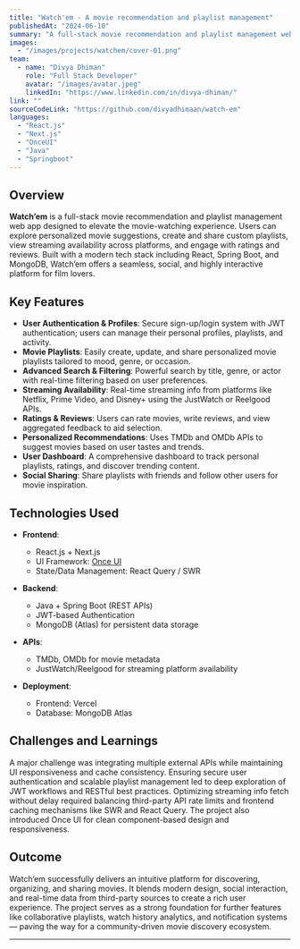 ```yaml
---
title: "Watch'em - A movie recommendation and playlist management"
publishedAt: "2024-06-10"
summary: "A full-stack movie recommendation and playlist management web app built with React and Spring Boot, Watch'em helps users discover, rate, and organize their favorite films. With personalized playlists, streaming availability, and user authentication, it transforms how movie lovers explore and share cinematic experiences."
images:
  - "/images/projects/watchem/cover-01.png"
team:
  - name: "Divya Dhiman"
    role: "Full Stack Developer"
    avatar: "/images/avatar.jpeg"
    linkedIn: "https://www.linkedin.com/in/divya-dhiman/"
link: ""
sourceCodeLink: "https://github.com/divyadhimaan/watch-em"
languages: 
  - "React.js"
  - "Next.js"
  - "OnceUI"
  - "Java"
  - "Springboot"
---
```


## Overview

**Watch’em** is a full-stack movie recommendation and playlist management web app designed to elevate the movie-watching experience. Users can explore personalized movie suggestions, create and share custom playlists, view streaming availability across platforms, and engage with ratings and reviews. Built with a modern tech stack including React, Spring Boot, and MongoDB, Watch’em offers a seamless, social, and highly interactive platform for film lovers.

## Key Features

- **User Authentication & Profiles**: Secure sign-up/login system with JWT authentication; users can manage their personal profiles, playlists, and activity.
- **Movie Playlists**: Easily create, update, and share personalized movie playlists tailored to mood, genre, or occasion.
- **Advanced Search & Filtering**: Powerful search by title, genre, or actor with real-time filtering based on user preferences.
- **Streaming Availability**: Real-time streaming info from platforms like Netflix, Prime Video, and Disney+ using the JustWatch or Reelgood APIs.
- **Ratings & Reviews**: Users can rate movies, write reviews, and view aggregated feedback to aid selection.
- **Personalized Recommendations**: Uses TMDb and OMDb APIs to suggest movies based on user tastes and trends.
- **User Dashboard**: A comprehensive dashboard to track personal playlists, ratings, and discover trending content.
- **Social Sharing**: Share playlists with friends and follow other users for movie inspiration.

## Technologies Used

- **Frontend**:  
  - React.js + Next.js  
  - UI Framework: [Once UI](https://once-ui.com/docs)  
  - State/Data Management: React Query / SWR  

- **Backend**:  
  - Java + Spring Boot (REST APIs)  
  - JWT-based Authentication  
  - MongoDB (Atlas) for persistent data storage  

- **APIs**:  
  - TMDb, OMDb for movie metadata  
  - JustWatch/Reelgood for streaming platform availability  

- **Deployment**:  
  - Frontend: Vercel
  - Database: MongoDB Atlas  

## Challenges and Learnings

A major challenge was integrating multiple external APIs while maintaining UI responsiveness and cache consistency. Ensuring secure user authentication and scalable playlist management led to deep exploration of JWT workflows and RESTful best practices. Optimizing streaming info fetch without delay required balancing third-party API rate limits and frontend caching mechanisms like SWR and React Query. The project also introduced Once UI for clean component-based design and responsiveness.


## Outcome

Watch’em successfully delivers an intuitive platform for discovering, organizing, and sharing movies. It blends modern design, social interaction, and real-time data from third-party sources to create a rich user experience. The project serves as a strong foundation for further features like collaborative playlists, watch history analytics, and notification systems — paving the way for a community-driven movie discovery ecosystem.

---

